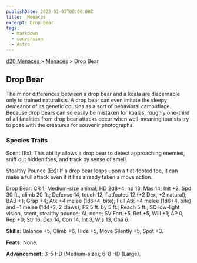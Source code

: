 ```yaml
---
publishDate: 2023-01-02T00:00:00Z
title:  Menaces
excerpt: Drop Bear
tags:
  - markdown
  - conversion
  - Astro
---
```


[ d20 Menaces ](/#menacesD20) > [ Menaces](menaces-d20-menaces-index) > Drop Bear

##  Drop Bear

The minor differences between a drop bear and a koala are discernable only to
trained naturalists. A drop bear can even imitate the sleepy demeanor of its
genetic cousins as a sort of behavioral camouflage. Because drop bears can so
easily be mistaken for koalas, roughly one-third of all fatalities from drop
bear attacks occur when well-meaning tourists try to pose with the creatures
for souvenir photographs.

###  Species Traits

Scent (Ex): This ability allows a drop bear to detect approaching enemies,
sniff out hidden foes, and track by sense of smell.

Stealthy Pounce (Ex): If a drop bear leaps upon a flat-footed foe, it can make
a full attack even if it has already taken a move action.

Drop Bear: CR 1; Medium-size animal; HD 2d8+4; hp 13; Mas 14; Init +2; Spd 30
ft., climb 20 ft.; Defense 14, touch 12, flatfooted 12 (+2 Dex, +2 natural);
BAB +1; Grap +4; Atk +4 melee (1d6+4, bite); Full Atk +4 melee (1d6+4, bite)
and –1 melee (1d4+2, 2 claws); FS 5 ft. by 5 ft.; Reach 5 ft.; SQ low-light
vision, scent, stealthy pounce; AL none; SV Fort +5, Ref +5, Will +1; AP 0;
Rep +0; Str 16, Dex 14, Con 14, Int 3, Wis 13, Cha 6.

**Skills:** Balance +5, Climb +6, Hide +5, Move Silently +5, Spot +3.

**Feats:** None.

**Advancement:** 3–5 HD (Medium-size); 6–8 HD (Large).

